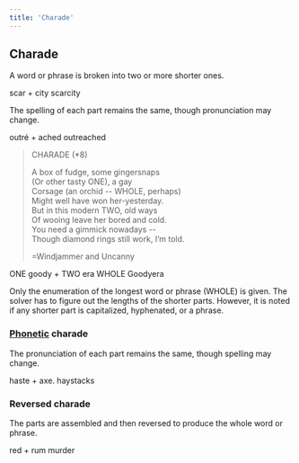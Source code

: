 ```yaml
---
title: 'Charade'
---
```

## Charade

A word or phrase is broken into two or more shorter ones.

<span class="before">scar + city</span>
<span class="after">scarcity</span>

The spelling of each part remains the same, though pronunciation may change.

<span class="before">outr&eacute; + ached</span>
<span class="after">outreached</span>

> CHARADE (*8)
> 
> A box of fudge, some gingersnaps<br/>
> (Or other tasty ONE), a gay<br/>
> Corsage (an orchid -- WHOLE, perhaps)<br/>
> Might well have won her-yesterday.<br/>
> But in this modern TWO, old ways<br/>
> Of wooing leave her bored and cold.<br/>
> You need a gimmick nowadays --<br/>
> Though diamond rings still work, I&rsquo;m told.
> 
> =Windjammer and Uncanny

<span class="before"><label>ONE</label> goody + <label>TWO</label> era</span>
<span class="after"><label>WHOLE</label> Goodyera</span>

Only the enumeration of the longest word or phrase (WHOLE) is given. The solver has to figure out the lengths of the shorter parts. However, it is noted if any shorter part is capitalized, hyphenated, or a phrase.

### [Phonetic](modifier/phonetic) charade
The pronunciation of each part remains the same, though spelling may change. 

<span class="before">haste + axe</span>. 
<span class="after">haystacks</span>

### Reversed charade

The parts are assembled and then reversed to produce the whole word or phrase. 

<span class="before">red + rum</span>
<span class="after">murder</span>


